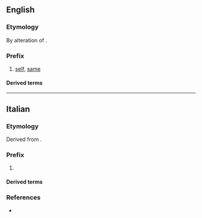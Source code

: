 {{also|ipsi}}
==English==

===Etymology===
By alteration of {{etyl|la|en}} {{m|la|ipse||self}}.

===Prefix===
{{en-prefix}}

# [[self]], [[same]]

====Derived terms====
{{prefixsee|en}}

----

==Italian==

===Etymology===
Derived from {{der|it|grc|ὕψι||on high}}.

===Prefix===
{{head|it|prefix}}

# {{l|en|hypsi-}}

====Derived terms====
{{prefixsee|it|ipsi-}}

===References===
* {{R:it:Trec|ipsi|ipsi-}}